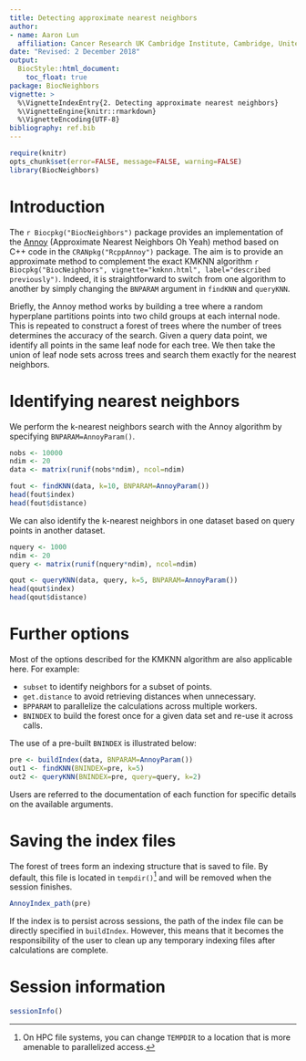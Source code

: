 ```yaml
---
title: Detecting approximate nearest neighbors 
author: 
- name: Aaron Lun
  affiliation: Cancer Research UK Cambridge Institute, Cambridge, United Kingdom
date: "Revised: 2 December 2018"
output:
  BiocStyle::html_document:
    toc_float: true
package: BiocNeighbors 
vignette: >
  %\VignetteIndexEntry{2. Detecting approximate nearest neighbors}
  %\VignetteEngine{knitr::rmarkdown}
  %\VignetteEncoding{UTF-8}    
bibliography: ref.bib  
---
```


```r
require(knitr)
opts_chunk$set(error=FALSE, message=FALSE, warning=FALSE)
library(BiocNeighbors)
```

# Introduction

The `r Biocpkg("BiocNeighbors")` package provides an implementation of the [Annoy](https://github.com/spotify/annoy) (Approximate Nearest Neighbors Oh Yeah) method based on C++ code in the `CRANpkg("RcppAnnoy")` package.
The aim is to provide an approximate method to complement the exact KMKNN algorithm `r Biocpkg("BiocNeighbors", vignette="kmknn.html", label="described previously")`.
Indeed, it is straightforward to switch from one algorithm to another by simply changing the `BNPARAM` argument in `findKNN` and `queryKNN`.

Briefly, the Annoy method works by building a tree where a random hyperplane partitions points into two child groups at each internal node.
This is repeated to construct a forest of trees where the number of trees determines the accuracy of the search.
Given a query data point, we identify all points in the same leaf node for each tree.
We then take the union of leaf node sets across trees and search them exactly for the nearest neighbors.

# Identifying nearest neighbors

We perform the k-nearest neighbors search with the Annoy algorithm by specifying `BNPARAM=AnnoyParam()`.

```r
nobs <- 10000
ndim <- 20
data <- matrix(runif(nobs*ndim), ncol=ndim)

fout <- findKNN(data, k=10, BNPARAM=AnnoyParam())
head(fout$index)
head(fout$distance)
```

We can also identify the k-nearest neighbors in one dataset based on query points in another dataset.

```r
nquery <- 1000
ndim <- 20
query <- matrix(runif(nquery*ndim), ncol=ndim)

qout <- queryKNN(data, query, k=5, BNPARAM=AnnoyParam())
head(qout$index)
head(qout$distance)
```

# Further options

Most of the options described for the KMKNN algorithm are also applicable here.
For example:

- `subset` to identify neighbors for a subset of points.
- `get.distance` to avoid retrieving distances when unnecessary.
- `BPPARAM` to parallelize the calculations across multiple workers.
- `BNINDEX` to build the forest once for a given data set and re-use it across calls.

The use of a pre-built `BNINDEX` is illustrated below:

```r
pre <- buildIndex(data, BNPARAM=AnnoyParam())
out1 <- findKNN(BNINDEX=pre, k=5)
out2 <- queryKNN(BNINDEX=pre, query=query, k=2)
```

Users are referred to the documentation of each function for specific details on the available arguments.

# Saving the index files

The forest of trees form an indexing structure that is saved to file.
By default, this file is located in `tempdir()`^[On HPC file systems, you can change `TEMPDIR` to a location that is more amenable to parallelized access.] and will be removed when the session finishes.

```r
AnnoyIndex_path(pre)
```

If the index is to persist across sessions, the path of the index file can be directly specified in `buildIndex`.
However, this means that it becomes the responsibility of the user to clean up any temporary indexing files after calculations are complete.

# Session information

```r
sessionInfo()
```
